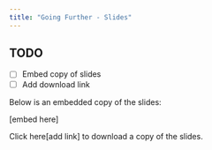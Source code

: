 ```yaml
---
title: "Going Further - Slides"
---
```


::: {.callout-warning}
## TODO
- [ ] Embed copy of slides
- [ ] Add download link
:::

Below is an embedded copy of the slides:

[embed here]

Click here[add link] to download a copy of the slides.

